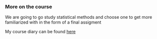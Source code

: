 
### More on the course

We are going to go study statistical methods and choose one to get more familiarized with in the form of a final assigment

My course diary can be found [here](https://hbhjj.github.io/IODS-project/)